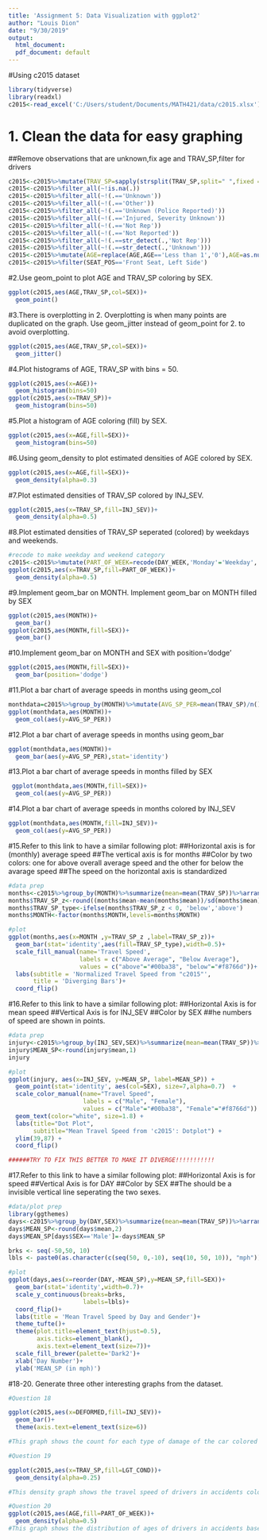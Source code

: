 ```yaml
---
title: 'Assignment 5: Data Visualization with ggplot2'
author: "Louis Dion"
date: "9/30/2019"
output:
  html_document:
  pdf_document: default
---
```

#Using c2015 dataset
```r
library(tidyverse)
library(readxl)
c2015<-read_excel('C:/Users/student/Documents/MATH421/data/c2015.xlsx')
```

# 1. Clean the data for easy graphing
##Remove observations that are unknown,fix age and TRAV_SP,filter for drivers
```r
c2015<-c2015%>%mutate(TRAV_SP=sapply(strsplit(TRAV_SP,split=" ",fixed = TRUE),function(x) (x[1])), TRAV_SP=as.numeric(TRAV_SP))
c2015<-c2015%>%filter_all(~!is.na(.))
c2015<-c2015%>%filter_all(~!(.=='Unknown'))
c2015<-c2015%>%filter_all(~!(.=='Other'))
c2015<-c2015%>%filter_all(~!(.=='Unknown (Police Reported)'))
c2015<-c2015%>%filter_all(~!(.=='Injured, Severity Unknown'))
c2015<-c2015%>%filter_all(~!(.=='Not Rep'))
c2015<-c2015%>%filter_all(~!(.=='Not Reported'))
c2015<-c2015%>%filter_all(~!(.==str_detect(.,'Not Rep')))
c2015<-c2015%>%filter_all(~!(.==str_detect(.,'Unknown')))
c2015<-c2015%>%mutate(AGE=replace(AGE,AGE=='Less than 1','0'),AGE=as.numeric(AGE))
c2015<-c2015%>%filter(SEAT_POS=='Front Seat, Left Side')
```
#2.Use geom_point to plot AGE and TRAV_SP coloring by SEX.
```r
ggplot(c2015,aes(AGE,TRAV_SP,col=SEX))+
  geom_point()
```
#3.There is overplotting in 2. Overplotting is when many points are duplicated on the graph. Use geom_jitter instead of geom_point for 2. to avoid overplotting.
```r
ggplot(c2015,aes(AGE,TRAV_SP,col=SEX))+
  geom_jitter()
```
#4.Plot histograms of AGE, TRAV_SP with bins = 50.
```r
ggplot(c2015,aes(x=AGE))+
  geom_histogram(bins=50)
ggplot(c2015,aes(x=TRAV_SP))+
  geom_histogram(bins=50)
```
#5.Plot a histogram of AGE coloring (fill) by SEX.
```r
ggplot(c2015,aes(x=AGE,fill=SEX))+
  geom_histogram(bins=50)
```
#6.Using geom_density to plot estimated densities of AGE colored by SEX.
```r
ggplot(c2015,aes(x=AGE,fill=SEX))+
  geom_density(alpha=0.3)
```
#7.Plot estimated densities of TRAV_SP colored by INJ_SEV.
```r
ggplot(c2015,aes(x=TRAV_SP,fill=INJ_SEV))+
  geom_density(alpha=0.5)
```
#8.Plot estimated densities of TRAV_SP seperated (colored) by weekdays and weekends.
```r
#recode to make weekday and weekend category
c2015<-c2015%>%mutate(PART_OF_WEEK=recode(DAY_WEEK,'Monday'='Weekday','Tuesday'='Weekday','Wednesday'='Weekday','Thursday'='Weekday','Friday'='Weekday','Saturday'='Weekend','Sunday'='Weekend'))
ggplot(c2015,aes(x=TRAV_SP,fill=PART_OF_WEEK))+
  geom_density(alpha=0.5)

```
#9.Implement geom_bar on MONTH. Implement geom_bar on MONTH filled by SEX
```r
ggplot(c2015,aes(MONTH))+
  geom_bar()
ggplot(c2015,aes(MONTH,fill=SEX))+
  geom_bar()
```
#10.Implement geom_bar on MONTH and SEX with position='dodge'
```r
ggplot(c2015,aes(MONTH,fill=SEX))+
  geom_bar(position='dodge')
```
#11.Plot a bar chart of average speeds in months using geom_col
```r
monthdata=c2015%>%group_by(MONTH)%>%mutate(AVG_SP_PER=mean(TRAV_SP)/n())
ggplot(monthdata,aes(MONTH))+
  geom_col(aes(y=AVG_SP_PER))

```
#12.Plot a bar chart of average speeds in months using geom_bar
```r
ggplot(monthdata,aes(MONTH))+
  geom_bar(aes(y=AVG_SP_PER),stat='identity')

```
#13.Plot a bar chart of average speeds in months filled by SEX
```r
 ggplot(monthdata,aes(MONTH,fill=SEX))+
  geom_col(aes(y=AVG_SP_PER))        
```
#14.Plot a bar chart of average speeds in months colored by INJ_SEV
```r
ggplot(monthdata,aes(MONTH,fill=INJ_SEV))+
  geom_col(aes(y=AVG_SP_PER))  

```
#15.Refer to this link to have a similar following plot:
##Horizontal axis is for (monthly) average speed
##The vertical axis is for months
##Color by two colors: one for above overall average speed and the other for below the avarage speed
##The speed on the horizontal axis is standardized
```r
#data prep
months<-c2015%>%group_by(MONTH)%>%summarize(mean=mean(TRAV_SP))%>%arrange(mean)
months$TRAV_SP_z<-round((months$mean-mean(months$mean))/sd(months$mean),2)
months$TRAV_SP_type<-ifelse(months$TRAV_SP_z < 0, 'below','above')
months$MONTH<-factor(months$MONTH,levels=months$MONTH)

#plot
ggplot(months,aes(x=MONTH ,y=TRAV_SP_z ,label=TRAV_SP_z))+
  geom_bar(stat='identity',aes(fill=TRAV_SP_type),width=0.5)+
  scale_fill_manual(name='Travel Speed',
                    labels = c("Above Average", "Below Average"), 
                    values = c("above"="#00ba38", "below"="#f8766d"))+
  labs(subtitle = 'Normalized Travel Speed from "c2015"',
       title = 'Diverging Bars')+
  coord_flip()

```
#16.Refer to this link to have a similar following plot:
##Horizontal Axis is for mean speed
##Vertical Axis is for INJ_SEV
##Color by SEX
##he numbers of speed are shown in points.
```r
#data prep
injury<-c2015%>%group_by(INJ_SEV,SEX)%>%summarize(mean=mean(TRAV_SP))%>%ungroup()
injury$MEAN_SP<-round(injury$mean,1)
injury

#plot
ggplot(injury, aes(x=INJ_SEV, y=MEAN_SP, label=MEAN_SP)) + 
  geom_point(stat='identity', aes(col=SEX), size=7,alpha=0.7)  +
  scale_color_manual(name="Travel Speed", 
                     labels = c("Male", "Female"), 
                     values = c("Male"="#00ba38", "Female"="#f8766d")) + 
  geom_text(color="white", size=1.8) +
  labs(title="Dot Plot", 
       subtitle="Mean Travel Speed from 'c2015': Dotplot") + 
  ylim(39,87) +
  coord_flip()

######TRY TO FIX THIS BETTER TO MAKE IT DIVERGE!!!!!!!!!!!

```
#17.Refer to this link to have a similar following plot:
##Horizontal Axis is for speed
##Vertical Axis is for DAY
##Color by SEX
##The should be a invisible vertical line seperating the two sexes.
```r
#data/plot prep
library(ggthemes)
days<-c2015%>%group_by(DAY,SEX)%>%summarize(mean=mean(TRAV_SP))%>%arrange(mean)%>%ungroup()
days$MEAN_SP<-round(days$mean,2)
days$MEAN_SP[days$SEX=='Male']=-days$MEAN_SP

brks <- seq(-50,50, 10)
lbls <- paste0(as.character(c(seq(50, 0,-10), seq(10, 50, 10)), "mph"))

#plot
ggplot(days,aes(x=reorder(DAY,-MEAN_SP),y=MEAN_SP,fill=SEX))+
  geom_bar(stat='identity',width=0.7)+
  scale_y_continuous(breaks=brks,
                     labels=lbls)+
  coord_flip()+
  labs(title = 'Mean Travel Speed by Day and Gender')+
  theme_tufte()+
  theme(plot.title=element_text(hjust=0.5),
        axis.ticks=element_blank(),
        axis.text=element_text(size=7))+
  scale_fill_brewer(palette='Dark2')+
  xlab('Day Number')+
  ylab('MEAN_SP (in mph)')
```
#18-20. Generate three other interesting graphs from the dataset.
```r
#Question 18

ggplot(c2015,aes(x=DEFORMED,fill=INJ_SEV))+
  geom_bar()+
  theme(axis.text=element_text(size=6))

#This graph shows the count for each type of damage of the car colored by the severity of the injury of the person. When more damage is done to the car, the higher the chance of a more serious injury to the person.
```
```r
#Question 19

ggplot(c2015,aes(x=TRAV_SP,fill=LGT_COND))+
  geom_density(alpha=0.25)

#This density graph shows the travel speed of drivers in accidents colored by the lighting condition at the time of the accident. It appears that when drivers tended to drive the fastest when the road was dark or not lighted, which is surprising because people are usually more  comfortable when the road is lit. 

```
```r
#Question 20
ggplot(c2015,aes(AGE,fill=PART_OF_WEEK))+
  geom_density(alpha=0.5)
#This graph shows the distribution of ages of drivers in accidents based on whether the accident occurred on a weekday or weekend. This shows that younger drivers occurred in accidents on weekends, which makes sense as younger people tend to go out more on weekends.
```

